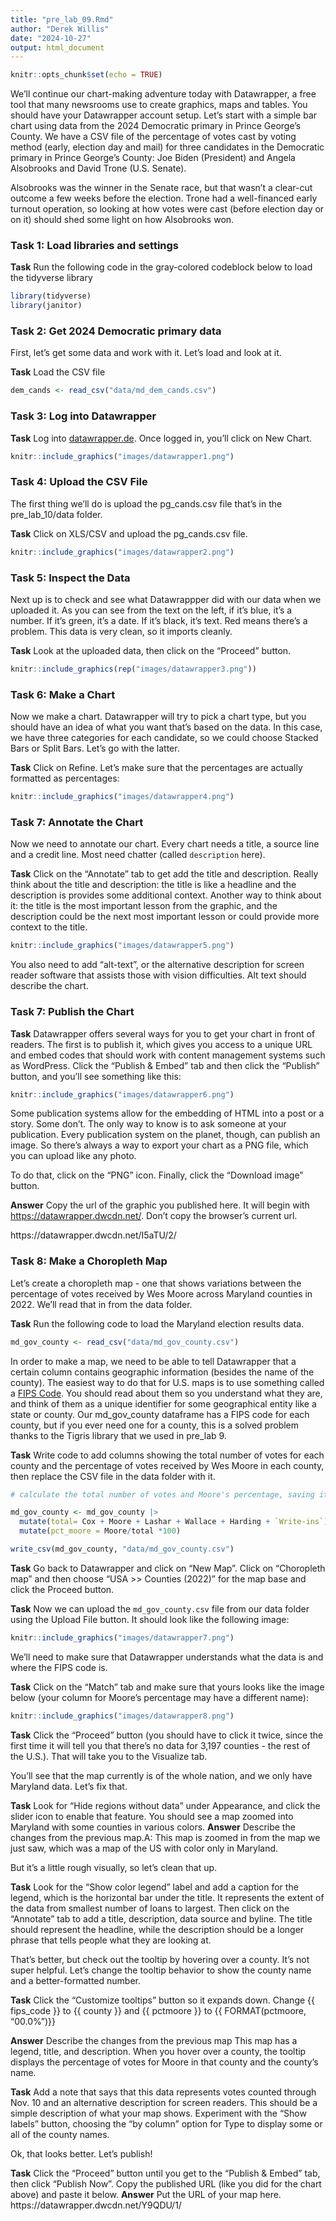 ```yaml
---
title: "pre_lab_09.Rmd"
author: "Derek Willis"
date: "2024-10-27"
output: html_document
---
```


```r
knitr::opts_chunk$set(echo = TRUE)
```

We'll continue our chart-making adventure today with Datawrapper, a free tool that many newsrooms use to create graphics, maps and tables. You should have your Datawrapper account setup. Let's start with a simple bar chart using data from the 2024 Democratic primary in Prince George's County. We have a CSV file of the percentage of votes cast by voting method (early, election day and mail) for three candidates in the Democratic primary in Prince George's County: Joe Biden (President) and Angela Alsobrooks and David Trone (U.S. Senate).

Alsobrooks was the winner in the Senate race, but that wasn't a clear-cut outcome a few weeks before the election. Trone had a well-financed early turnout operation, so looking at how votes were cast (before election day or on it) should shed some light on how Alsobrooks won.

### Task 1: Load libraries and settings

**Task** Run the following code in the gray-colored codeblock below to load the tidyverse library

```r
library(tidyverse)
library(janitor)
```

### Task 2: Get 2024 Democratic primary data

First, let's get some data and work with it. Let's load and look at it.

**Task** Load the CSV file

```r
dem_cands <- read_csv("data/md_dem_cands.csv")
```

### Task 3: Log into Datawrapper

**Task** Log into [datawrapper.de](https://www.datawrapper.de/). Once logged in, you'll click on New Chart.

```r
knitr::include_graphics("images/datawrapper1.png")
```

### Task 4: Upload the CSV File

The first thing we'll do is upload the pg_cands.csv file that's in the pre_lab_10/data folder.

**Task** Click on XLS/CSV and upload the pg_cands.csv file.

```r
knitr::include_graphics("images/datawrapper2.png")
```

### Task 5: Inspect the Data

Next up is to check and see what Datawrappper did with our data when we uploaded it. As you can see from the text on the left, if it's blue, it's a number. If it's green, it's a date. If it's black, it's text. Red means there's a problem. This data is very clean, so it imports cleanly.

**Task** Look at the uploaded data, then click on the "Proceed" button.

```r
knitr::include_graphics(rep("images/datawrapper3.png"))
```

### Task 6: Make a Chart

Now we make a chart. Datawrapper will try to pick a chart type, but you should have an idea of what you want that's based on the data. In this case, we have three categories for each candidate, so we could choose Stacked Bars or Split Bars. Let's go with the latter.

**Task** Click on Refine. Let's make sure that the percentages are actually formatted as percentages:

```r
knitr::include_graphics("images/datawrapper4.png")
```

### Task 7: Annotate the Chart

Now we need to annotate our chart. Every chart needs a title, a source line and a credit line. Most need chatter (called `description` here).

**Task** Click on the "Annotate" tab to get add the title and description. Really think about the title and description: the title is like a headline and the description is provides some additional context. Another way to think about it: the title is the most important lesson from the graphic, and the description could be the next most important lesson or could provide more context to the title.

```r
knitr::include_graphics("images/datawrapper5.png")
```

You also need to add "alt-text", or the alternative description for screen reader software that assists those with vision difficulties. Alt text should describe the chart.

### Task 7: Publish the Chart

**Task** Datawrapper offers several ways for you to get your chart in front of readers. The first is to publish it, which gives you access to a unique URL and embed codes that should work with content management systems such as WordPress. Click the "Publish & Embed" tab and then click the "Publish" button, and you'll see something like this:

```r
knitr::include_graphics("images/datawrapper6.png")
```

Some publication systems allow for the embedding of HTML into a post or a story. Some don't. The only way to know is to ask someone at your publication. Every publication system on the planet, though, can publish an image. So there's always a way to export your chart as a PNG file, which you can upload like any photo.

To do that, click on the "PNG" icon. Finally, click the "Download image" button.

**Answer** Copy the url of the graphic you published here. It will begin with <https://datawrapper.dwcdn.net/>. Don't copy the browser's current url.

https://datawrapper.dwcdn.net/I5aTU/2/

### Task 8: Make a Choropleth Map

Let's create a choropleth map - one that shows variations between the percentage of votes received by Wes Moore across Maryland counties in 2022. We'll read that in from the data folder.

**Task** Run the following code to load the Maryland election results data.

```r
md_gov_county <- read_csv("data/md_gov_county.csv")
```

In order to make a map, we need to be able to tell Datawrapper that a certain column contains geographic information (besides the name of the county). The easiest way to do that for U.S. maps is to use something called a [FIPS Code](https://www.census.gov/programs-surveys/geography/guidance/geo-identifiers.html). You should read about them so you understand what they are, and think of them as a unique identifier for some geographical entity like a state or county. Our md_gov_county dataframe has a FIPS code for each county, but if you ever need one for a county, this is a solved problem thanks to the Tigris library that we used in pre_lab 9.

**Task** Write code to add columns showing the total number of votes for each county and the percentage of votes received by Wes Moore in each county, then replace the CSV file in the data folder with it.

```r

# calculate the total number of votes and Moore's percentage, saving it back to the md_gov_county dataframe

md_gov_county <- md_gov_county |> 
  mutate(total= Cox + Moore + Lashar + Wallace + Harding + `Write-ins`)  |> 
  mutate(pct_moore = Moore/total *100) 

write_csv(md_gov_county, "data/md_gov_county.csv")
```


**Task** Go back to Datawrapper and click on "New Map". Click on "Choropleth map" and then choose "USA \>\> Counties (2022)" for the map base and click the Proceed button.

**Task** Now we can upload the `md_gov_county.csv` file from our data folder using the Upload File button. It should look like the following image:

```r
knitr::include_graphics("images/datawrapper7.png")
```

We'll need to make sure that Datawrapper understands what the data is and where the FIPS code is.

**Task** Click on the "Match" tab and make sure that yours looks like the image below (your column for Moore's percentage may have a different name):

```r
knitr::include_graphics("images/datawrapper8.png")
```

**Task** Click the "Proceed" button (you should have to click it twice, since the first time it will tell you that there's no data for 3,197 counties - the rest of the U.S.). That will take you to the Visualize tab.

You'll see that the map currently is of the whole nation, and we only have Maryland data. Let's fix that.

**Task** Look for "Hide regions without data" under Appearance, and click the slider icon to enable that feature. You should see a map zoomed into Maryland with some counties in various colors. **Answer** Describe the changes from the previous map.A: This map is zoomed in from the map we just saw, which was a map of the US with color only in Maryland.

But it's a little rough visually, so let's clean that up.

**Task** Look for the "Show color legend" label and add a caption for the legend, which is the horizontal bar under the title. It represents the extent of the data from smallest number of loans to largest. Then click on the "Annotate" tab to add a title, description, data source and byline. The title should represent the headline, while the description should be a longer phrase that tells people what they are looking at.

That's better, but check out the tooltip by hovering over a county. It's not super helpful. Let's change the tooltip behavior to show the county name and a better-formatted number.

**Task** Click the "Customize tooltips" button so it expands down. Change {{ fips_code }} to {{ county }} and {{ pctmoore }} to {{ FORMAT(pctmoore, "00.0%")}}

**Answer** Describe the changes from the previous map 
This map has a legend, title, and description. When you hover over a county, the tooltip displays the percentage of votes for Moore in that county and the county's name.

**Task** Add a note that says that this data represents votes counted through Nov. 10 and an alternative description for screen readers. This should be a simple description of what your map shows. Experiment with the "Show labels" button, choosing the "by column" option for Type to display some or all of the county names.

Ok, that looks better. Let's publish!

**Task** Click the "Proceed" button until you get to the "Publish & Embed" tab, then click "Publish Now". Copy the published URL (like you did for the chart above) and paste it below. **Answer** Put the URL of your map here. https://datawrapper.dwcdn.net/Y9QDU/1/
